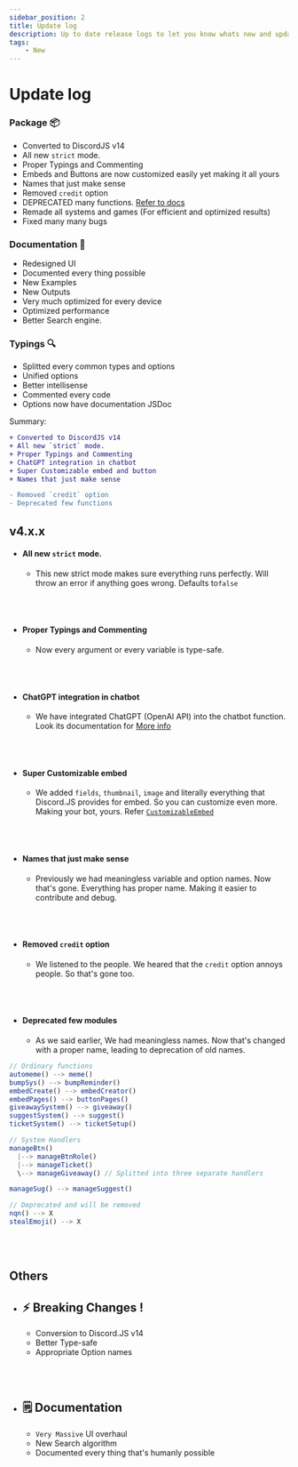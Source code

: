 ```yaml
---
sidebar_position: 2
title: Update log
description: Up to date release logs to let you know whats new and updated !
tags: 
    - New
---
```


# Update log

### Package 📦

- Converted to DiscordJS v14
- All new `strict` mode.
- Proper Typings and Commenting
- Embeds and Buttons are now customized easily yet making it all yours
- Names that just make sense
- Removed `credit` option
- DEPRECATED many functions. [Refer to docs](deprecated/renames.md)
- Remade all systems and games (For efficient and optimized results)
- Fixed many many bugs

### Documentation 📖

- Redesigned UI
- Documented every thing possible
- New Examples
- New Outputs
- Very much optimized for every device
- Optimized performance
- Better Search engine.

### Typings 🔍

- Splitted every common types and options
- Unified options
- Better intellisense
- Commented every code
- Options now have documentation JSDoc


Summary:
```diff
+ Converted to DiscordJS v14
+ All new `strict` mode.
+ Proper Typings and Commenting
+ ChatGPT integration in chatbot
+ Super Customizable embed and button
+ Names that just make sense

- Removed `credit` option
- Deprecated few functions
```

## v4.x.x

- #### All new `strict` mode.
  * This new strict mode makes sure everything runs perfectly. Will throw an error if anything goes wrong. Defaults to`false`

<br></br>

- #### Proper Typings and Commenting
  * Now every argument or every variable is type-safe.

<br></br>

- #### ChatGPT integration in chatbot
  * We have integrated ChatGPT (OpenAI API) into the chatbot function. Look its documentation for <a class="link" href="/docs/fun/chatbot">More info</a>

<br></br>

- #### Super Customizable embed
  * We added `fields`, `thumbnail`, `image` and literally everything that Discord.JS provides for embed. So you can customize even more. Making your bot, yours. Refer [`CustomizableEmbed`](typedef/customizableembed.md)

<br></br>

- #### Names that just make sense
  * Previously we had meaningless variable and option names. Now that's gone. Everything has proper name. Making it easier to contribute and debug.

<br></br>

- #### Removed `credit` option
  * We listened to the people. We heared that the `credit` option annoys people. So that's gone too.

<br></br>

- #### Deprecated few modules
  * As we said earlier, We had meaningless names. Now that's changed with a proper name, leading to deprecation of old names.

```js
// Ordinary functions
automeme() --> meme()
bumpSys() --> bumpReminder()
embedCreate() --> embedCreator()
embedPages() --> buttonPages()
giveawaySystem() --> giveaway()
suggestSystem() --> suggest()
ticketSystem() --> ticketSetup()

// System Handlers
manageBtn() 
  |--> manageBtnRole()
  |--> manageTicket()
  \--> manageGiveaway() // Splitted into three separate handlers

manageSug() --> manageSuggest()

// Deprecated and will be removed
nqn() --> X
stealEmoji() --> X
```

<br></br>

## Others

- ## ⚡ Breaking Changes !
  * Conversion to Discord.JS v14
  * Better Type-safe
  * Appropriate Option names

<br></br>

- ## 🗒 Documentation
  * `Very Massive` UI overhaul
  * New Search algorithm
  * Documented every thing that's humanly possible
